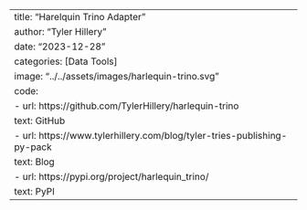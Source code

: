 ---
title: "Harelquin Trino Adapter"
author: "Tyler Hillery"
date: "2023-12-28"
categories: [Data Tools]
image: "../../assets/images/harlequin-trino.svg"
code: 
  - url: https://github.com/TylerHillery/harlequin-trino
    text: GitHub
  - url: https://www.tylerhillery.com/blog/tyler-tries-publishing-py-pack
    text: Blog
  - url: https://pypi.org/project/harlequin_trino/
    text: PyPI
---